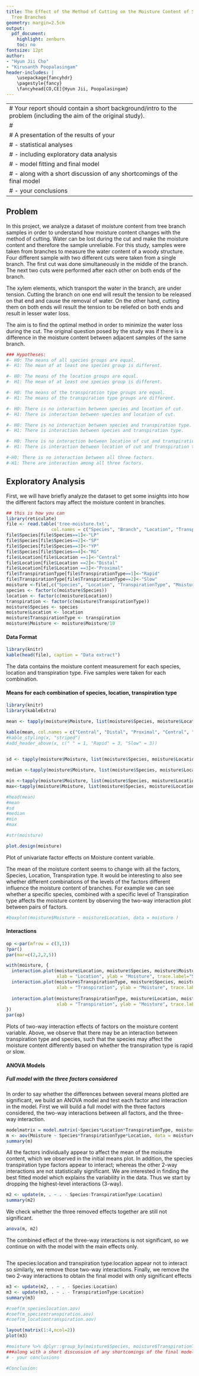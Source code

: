 ```yaml
---
title: The Effect of the Method of Cutting on the Moisture Content of Samples from
  Tree Branches
geometry: margin=2.5cm
output:
  pdf_document:
    highlight: zenburn
    toc: no
fontsize: 12pt
author:
- "Hyun Jii Cho"
- "Kirusanth Poopalasingam"
header-includes: |
    \usepackage{fancyhdr}
    \pagestyle{fancy}
    \fancyhead[CO,CE]{Hyun Jii, Poopalasingam}
---
```


---
# Your report should contain a short background/intro to the problem (including the aim of the original study).
# 
# A presentation of the results of your 
# - statistical analyses
# - including exploratory data analysis
# - model fitting and final model
# - along with a short discussion of any shortcomings of the final model
# - your conclusions
---

## Problem
In this project, we analyze a dataset of moisture content from tree branch samples in order to understand how moisture content changes with the method of cutting. Water can be lost during the cut and make the moisture content and therefore the sample unreliable. For this study, samples were taken from branches to measure the water content of a woody structure. Four different sample with two different cuts were taken from a single branch. The first cut was done simultaneously in the middle of the branch. The next two cuts were performed after each other on both ends of the branch.

The xylem elements, which transport the water in the branch, are under tension. Cutting the branch on one end will result the tension to be released on that end and cause the removal of water. On the other hand, cutting them on both ends will result the tension to be reliefed on both ends and result in lesser water loss. 

The aim is to find the optimal method in order to minimize the water loss during the cut. The original question posed by the study was if there is a difference in the moisture content between adjacent samples of the same branch.
```r
### Hypotheses:
#- H0: The means of all species groups are equal.
#- H1: The mean of at least one species group is different.

#- H0: The means of the location groups are equal.
#- H1: The mean of at least one species group is different.

#- H0: The means of the transpiration type groups are equal.
#- H1: The means of the transpiration type groups are different.

#- H0: There is no interaction between species and location of cut.
#- H1: There is interaction between species and location of cut.

#- H0: There is no interaction between species and transpiration type.
#- H1: There is interaction between species and transpiration type.

#- H0: There is no interaction between location of cut and transpiration type.
#- H1: There is interaction between location of cut and transpiration type.

#-H0: There is no interaction between all three factors.
#-H1: There are interaction among all three factors.
```
## Exploratory Analysis
First, we will have briefly analyze the dataset to get some insights into how the different factors may affect the moisture content in branches.

```r
## this is how you can 
library(reticulate)
file <- read.table('tree-moisture.txt', 
                 col.names = c("Species", "Branch", "Location", "TranspirationType", "Moisture"))
file$Species[file$Species==1]<-"LP"
file$Species[file$Species==2]<-"SP"
file$Species[file$Species==3]<-"YP"
file$Species[file$Species==4]<-"RG"
file$Location[file$Location ==1]<-"Central"
file$Location[file$Location ==2]<-"Distal"
file$Location[file$Location ==3]<-"Proximal"
file$TranspirationType[file$TranspirationType==1]<-"Rapid"
file$TranspirationType[file$TranspirationType==2]<-"Slow"
moisture <-file[,c("Species", "Location", "TranspirationType", "Moisture")]
species <- factor(c(moisture$Species))
location <- factor(c(moisture$Location))
transpiration <- factor(c(moisture$TranspirationType))
moisture$Species <- species
moisture$Location <- location
moisture$TranspirationType <- transpiration
moisture$Moisture <- moisture$Moisture/10
```

#### Data Format

```r
library(knitr)
kable(head(file), caption = "Data extract")
```

The data contains the moisture content measurement for each species, location and transpiration type. Five samples were taken for each combination.

#### Means for each combination of **species**, **location**, **transpiration type**

```r
library(knitr)
library(kableExtra)

mean <- tapply(moisture$Moisture, list(moisture$Species, moisture$Location, moisture$TranspirationType),mean)

kable(mean, col.names = c("Central", "Distal", "Proximal", "Central", "Distal", "Proximal"))
#kable_styling(x, "striped")
#add_header_above(x, c(" " = 1, "Rapid" = 3, "Slow" = 3))
      
```



```r
sd <- tapply(moisture$Moisture, list(moisture$Species, moisture$Location, moisture$TranspirationType), sd)

median <-tapply(moisture$Moisture, list(moisture$Species, moisture$Location, moisture$TranspirationType), median)

min <-tapply(moisture$Moisture, list(moisture$Species, moisture$Location, moisture$TranspirationType), min)
max<-tapply(moisture$Moisture, list(moisture$Species, moisture$Location, moisture$TranspirationType), max)

#head(mean)
#mean
#sd
#median
#min
#max

#str(moisture)
```


```r
plot.design(moisture)
```

Plot of univariate factor effects on Moisture content variable.

The mean of the moisture content seems to change with all the factors, Species, Location, Transpiration type. It would be interesting to also see whether different combinations of the levels of the factors different influence the moisture content of branches. For example we can see whether a specific species, combined with a specific level of Transpiration type affects the moisture content by observing the two-way interaction plot between pairs of factors.

```r
#boxplot(moisture$Moisture ~ moisture$Location, data = moisture )
```

#### Interactions
```r
op <-par(mfrow = c(3,1))
?par()
par(mar=c(2,2,2,5))

with(moisture, {
  interaction.plot(moisture$Location, moisture$Species, moisture$Moisture,  
                   xlab = "Location", ylab = "Moisture", trace.label="Species")
  interaction.plot(moisture$TranspirationType, moisture$Species, moisture$Moisture, 
                   xlab = "Transpiration", ylab = "Moisture", trace.label="Species")
  
  interaction.plot(moisture$TranspirationType, moisture$Location, moisture$Moisture,  
                   xlab = "Transpiration", ylab = "Moisture", trace.label="Location")  
})
par(op)
```

Plots of two-way interaction effects of factors on the moisture content variable.
Above, we observe that there may be an interaction between transpiration type and species, such that the species may affect the moisture content differently based on whether the transpiration type is rapid or slow.

#### ANOVA Models
##### Full model with the three factors considered

In order to say whether the differences between several means plotted are significant, we build an ANOVA model and test each factor and interaction in the model. First we will build a full model with the three factors considered, the two-way interactions between all factors, and the three-way interaction.
```r

modelmatrix = model.matrix(~Species*Location*TranspirationType, moisture)
m <- aov(Moisture ~ Species*TranspirationType*Location, data = moisture)
summary(m)

```

 All the factors individually appear to affect the mean of the moisutre content, which we observed in the initial means plot. In addition, the species transpiration type factors appear to interact; whereas the other 2-way interactions are not statistically significant. We are interested in finding the best fitted model which explains the variability in the data. Thus we start by dropping the highest-level interactions (3-way).
```r
m2 <- update(m, . ~ . - Species:TranspirationType:Location)
summary(m2)
```
We check whether the three removed effects together are still not significant.

```r
anova(m, m2)

```
The combined effect of the three-way interactions is not significant, so we continue on with the model with the main effects only.
```r

```
The species:location and transpiration type:location appear not to interact so similarly, we remove those two-way interactions. Finally, we remove the two 2-way interactions to obtain the final model with only significant effects
```r
m3 <- update(m2, . ~ . - Species:Location)
m3 <- update(m3, . ~ . - TranspirationType:Location)
summary(m3)

```
```r
#coef(m_specieslocation.aov)
#coef(m_speciestranspiration.aov)
#coef(m_locationtranspiration.aov)
```



```r
layout(matrix(1:4,ncol=2)) 
plot(m3)
```

```r
#moisture %>% dplyr::group_by(moisture$Species, moisture$TranspirationType) %>% dplyr::summarise(mean(Moisture))
###along with a short discussion of any shortcomings of the final model
# - your conclusions

#Conclusion:
```



